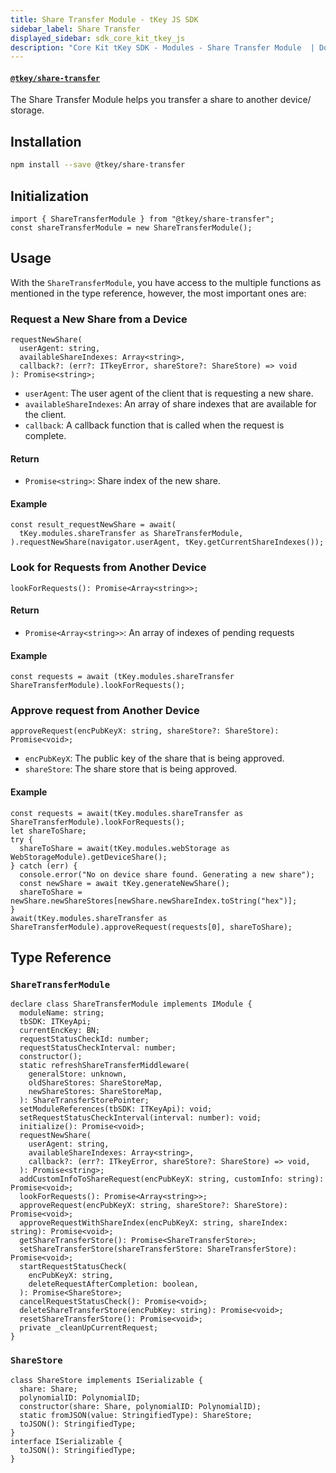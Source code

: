 ```yaml
---
title: Share Transfer Module - tKey JS SDK
sidebar_label: Share Transfer
displayed_sidebar: sdk_core_kit_tkey_js
description: "Core Kit tKey SDK - Modules - Share Transfer Module  | Documentation - Web3Auth"
---
```


#### [`@tkey/share-transfer`](https://npmjs.com/package/@tkey/share-transfer)

The Share Transfer Module helps you transfer a share to another device/ storage.

## Installation

```bash npm2yarn
npm install --save @tkey/share-transfer
```

## Initialization

```tsx
import { ShareTransferModule } from "@tkey/share-transfer";
const shareTransferModule = new ShareTransferModule();
```

## Usage

With the `ShareTransferModule`, you have access to the multiple functions as mentioned in the type
reference, however, the most important ones are:

### Request a New Share from a Device

```tsx
requestNewShare(
  userAgent: string,
  availableShareIndexes: Array<string>,
  callback?: (err?: ITkeyError, shareStore?: ShareStore) => void
): Promise<string>;
```

- `userAgent`: The user agent of the client that is requesting a new share.
- `availableShareIndexes`: An array of share indexes that are available for the client.
- `callback`: A callback function that is called when the request is complete.

#### Return

- `Promise<string>`: Share index of the new share.

#### Example

```tsx
const result_requestNewShare = await(
  tKey.modules.shareTransfer as ShareTransferModule,
).requestNewShare(navigator.userAgent, tKey.getCurrentShareIndexes());
```

### Look for Requests from Another Device

`lookForRequests(): Promise<Array<string>>;`

#### Return

- `Promise<Array<string>>`: An array of indexes of pending requests

#### Example

```tsx
const requests = await (tKey.modules.shareTransfer ShareTransferModule).lookForRequests();
```

### Approve request from Another Device

`approveRequest(encPubKeyX: string, shareStore?: ShareStore): Promise<void>;`

- `encPubKeyX`: The public key of the share that is being approved.
- `shareStore`: The share store that is being approved.

#### Example

```tsx
const requests = await(tKey.modules.shareTransfer as ShareTransferModule).lookForRequests();
let shareToShare;
try {
  shareToShare = await(tKey.modules.webStorage as WebStorageModule).getDeviceShare();
} catch (err) {
  console.error("No on device share found. Generating a new share");
  const newShare = await tKey.generateNewShare();
  shareToShare = newShare.newShareStores[newShare.newShareIndex.toString("hex")];
}
await(tKey.modules.shareTransfer as ShareTransferModule).approveRequest(requests[0], shareToShare);
```

## Type Reference

### `ShareTransferModule`

```tsx
declare class ShareTransferModule implements IModule {
  moduleName: string;
  tbSDK: ITKeyApi;
  currentEncKey: BN;
  requestStatusCheckId: number;
  requestStatusCheckInterval: number;
  constructor();
  static refreshShareTransferMiddleware(
    generalStore: unknown,
    oldShareStores: ShareStoreMap,
    newShareStores: ShareStoreMap,
  ): ShareTransferStorePointer;
  setModuleReferences(tbSDK: ITKeyApi): void;
  setRequestStatusCheckInterval(interval: number): void;
  initialize(): Promise<void>;
  requestNewShare(
    userAgent: string,
    availableShareIndexes: Array<string>,
    callback?: (err?: ITkeyError, shareStore?: ShareStore) => void,
  ): Promise<string>;
  addCustomInfoToShareRequest(encPubKeyX: string, customInfo: string): Promise<void>;
  lookForRequests(): Promise<Array<string>>;
  approveRequest(encPubKeyX: string, shareStore?: ShareStore): Promise<void>;
  approveRequestWithShareIndex(encPubKeyX: string, shareIndex: string): Promise<void>;
  getShareTransferStore(): Promise<ShareTransferStore>;
  setShareTransferStore(shareTransferStore: ShareTransferStore): Promise<void>;
  startRequestStatusCheck(
    encPubKeyX: string,
    deleteRequestAfterCompletion: boolean,
  ): Promise<ShareStore>;
  cancelRequestStatusCheck(): Promise<void>;
  deleteShareTransferStore(encPubKey: string): Promise<void>;
  resetShareTransferStore(): Promise<void>;
  private _cleanUpCurrentRequest;
}
```

### `ShareStore`

```tsx
class ShareStore implements ISerializable {
  share: Share;
  polynomialID: PolynomialID;
  constructor(share: Share, polynomialID: PolynomialID);
  static fromJSON(value: StringifiedType): ShareStore;
  toJSON(): StringifiedType;
}
interface ISerializable {
  toJSON(): StringifiedType;
}
```
